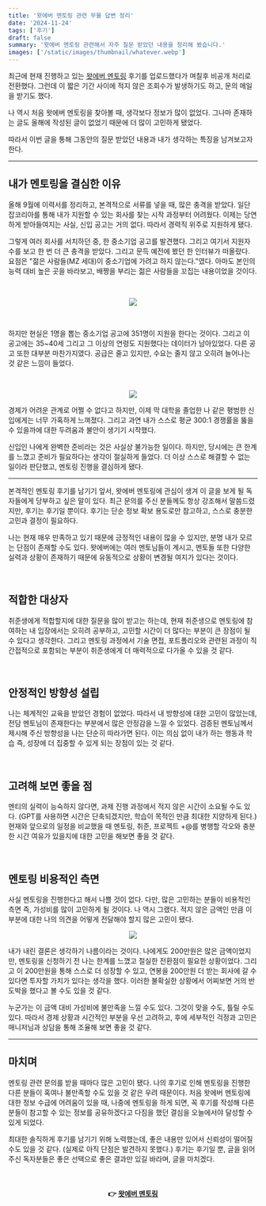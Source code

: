```yaml
---
title: '왓에버 멘토링 관련 무물 답변 정리'
date: '2024-11-24'
tags: ['후기']
draft: false
summary: '왓에버 멘토링 관련해서 자주 질문 받았던 내용을 정리해 봤습니다.'
images: ['/static/images/thumbnail/whatever.webp']
---
```


최근에 현재 진행하고 있는 [왓에버 멘토링](https://app.whatever.community/pre-open-home) 후기를 업로드했다가 며칠후 비공개 처리로 전환했다. 그런데 이 짧은 기간 사이에 적지 않은 조회수가 발생하기도 하고, 문의 메일을 받기도 했다.

나 역시 처음 왓에버 멘토링을 찾아볼 때, 생각보다 정보가 많이 없었다. 그나마 존재하는 글도 올해에 작성된 글이 없었기 때문에 더 많이 고민하게 됐었다.

따라서 이번 글을 통해 그동안의 질문 받았던 내용과 내가 생각하는 특징을 남겨보고자 한다.

<hr />

## 내가 멘토링을 결심한 이유

올해 9월에 이력서를 정리하고, 본격적으로 서류를 넣을 때, 많은 충격을 받았다. 일단 잡코리아를 통해 내가 지원할 수 있는 회사를 찾는 시작 과정부터 어려웠다. 이제는 당연하게 받아들여지는 사실, 신입 공고는 거의 없다. 따라서 경력직 위주로 지원하게 됐다.

그렇게 여러 회사를 서치하던 중, 한 중소기업 공고를 발견했다. 그리고 여기서 지원자 수를 보고 한 번 더 큰 충격을 받았다. 그리고 문득 예전에 봤던 한 인터뷰가 떠올랐다. 요점은 "젊은 사람들(MZ 세대)이 중소기업에 가려고 하지 않는다."였다. 아마도 본인의 능력 대비 높은 곳을 바라보고, 배짱을 부리는 젊은 사람들을 꼬집는 내용이었을 것이다.

<br />

<center>

![](https://velog.velcdn.com/images/mintmin0320/post/c3ac69e5-c49c-4cf1-8d49-32215a74faba/image.png)

</center>

<br />

하지만 현실은 1명을 뽑는 중소기업 공고에 351명이 지원을 한다는 것이다. 그리고 이 공고에는 35~40세 그리고 그 이상의 연령도 지원했다는 데이터가 남아있었다. 다른 공고 또한 대부분 마찬가지였다. 공급은 줄고 있지만, 수요는 줄지 않고 오히려 늘어나는 것 같은 느낌이 들었다.

<br />

<center>

![](https://velog.velcdn.com/images/mintmin0320/post/9f1e379e-9f01-4219-b779-60929561d8d1/image.png)

</center>

경제가 어려운 관계로 어쩔 수 없다고 하지만, 이제 막 대학을 졸업한 나 같은 평범한 신입에게는 너무 가혹하게 느껴졌다. 그리고 과연 내가 스스로 평균 300:1 경쟁률을 뚫을 수 있을까에 대한 두려움과 불안이 생기기 시작했다.

신입인 나에게 완벽한 준비라는 것은 사실상 불가능한 일이다. 하지만, 당시에는 큰 한계를 느꼈고 준비가 필요하다는 생각이 절실하게 들었다. 더 이상 스스로 해결할 수 없는 일이라 판단했고, 멘토링 진행을 결심하게 됐다.

<hr />

본격적인 멘토링 후기를 남기기 앞서, 왓에버 멘토링에 관심이 생겨 이 글을 보게 될 독자들에게 당부하고 싶은 말이 있다. 최근 문의를 주신 분들께도 항상 강조해서 말씀드렸지만, 후기는 후기일 뿐이다. 후기는 단순 정보 확보 용도로만 참고하고, 스스로 충분한 고민과 결정이 필요하다.

나는 현재 매우 만족하고 있기 때문에 긍정적인 내용이 많을 수 있지만, 분명 내가 모르는 단점이 존재할 수도 있다. 왓에버에는 여러 멘토님들이 계시고, 멘토들 또한 다양한 실력과 상황이 존재하기 때문에 유동적으로 상황이 변경될 여지가 있다는 것이다.

<br />

## 적합한 대상자

취준생에게 적합할지에 대한 질문을 많이 받고는 하는데, 현재 취준생으로 멘토링에 참여하는 내 입장에서는 오히려 공부하고, 고민할 시간이 더 많다는 부분이 큰 장점이 될 수 있다고 생각한다. 그리고 멘토링 과정에서 기술 면접, 포트폴리오와 관련된 과정이 직간접적으로 포함되는 부분이 취준생에게 더 매력적으로 다가올 수 있을 것 같다.

<br />

## 안정적인 방향성 설립

나는 체계적인 교육을 받았던 경험이 없었다. 따라서 내 방향성에 대한 고민이 많았는데, 전담 멘토님이 존재한다는 부분에서 많은 안정감을 느낄 수 있었다. 검증된 멘토님께서 제시해 주신 방향성을 나는 단순히 따라가면 된다. 이는 의심 없이 내가 하는 행동과 학습 즉, 성장에 더 집중할 수 있게 되는 장점이 있는 것 같다.

<br />

## 고려해 보면 좋을 점

멘티의 실력이 능숙하지 않다면, 과제 진행 과정에서 적지 않은 시간이 소요될 수도 있다. (GPT를 사용하면 시간은 단축되겠지만, 학습이 목적인 만큼 최대한 지양하게 된다.) 현재와 앞으로의 일정을 비교했을 때 멘토링, 취준, 프로젝트 +@를 병행할 각오와 충분한 시간 여유가 있을지에 대한 고민을 해보면 좋을 것 같다.

<br />

## 멘토링 비용적인 측면

사실 멘토링을 진행한다고 해서 나쁠 것이 없다. 다만, 많은 고민하는 분들이 비용적인 측면 즉, 가성비를 많이 고민하게 될 것이다. 나 역시 그랬다. 적지 않은 금액인 만큼 이 부분에 대한 나의 의견을 어떻게 전달해야 할지 많은 고민이 됐다.

<center>

![](https://velog.velcdn.com/images/mintmin0320/post/2cc2ef54-8ede-4a55-8aca-6f063c2652a5/image.png)

</center>

내가 내린 결론은 생각하기 나름이라는 것이다. 나에게도 200만원은 많은 금액이었지만, 멘토링을 신청하기 전 나는 한계를 느꼈고 절실한 전환점이 필요한 상황이었다. 그리고 이 200만원을 통해 스스로 더 성장할 수 있고, 연봉을 200만원 더 받는 회사에 갈 수 있다면 투자할 가치가 있다는 생각을 했다. 이러한 불확실한 상황에서 어찌보면 거의 반 도박을 했다고 볼 수도 있을 것 같다.

누군가는 이 금액 대비 가성비에 불만족을 느낄 수도 있다. 그것이 맞을 수도, 틀릴 수도 있다. 따라서 경제 상황과 시간적인 부분을 우선 고려하고, 후에 세부적인 걱정과 고민은 매니저님과 상담을 통해 조율해 보면 좋을 것 같다.

<hr />

## 마치며

멘토링 관련 문의를 받을 때마다 많은 고민이 됐다. 나의 후기로 인해 멘토링을 진행한 다른 분들이 혹여나 불만족할 수도 있을 것 같은 우려 때문이다. 처음 왓에버 멘토링에 대한 정보 수급에 어려움이 있을 때, 나중에 멘토링을 하게 되면, 꼭 후기를 작성해 다른 분들이 참고할 수 있는 정보를 공유하겠다고 다짐을 했던 결심을 오늘에서야 달성할 수 있게 되었다.

최대한 솔직하게 후기를 남기기 위해 노력했는데, 좋은 내용만 있어서 신뢰성이 떨어질 수도 있을 것 같다. (실제로 아직 단점은 발견하지 못했다.) 후기는 후기일 뿐, 글을 읽어주신 독자분들은 좋은 선택으로 좋은 결과만 있길 바라며, 글을 마치겠다.

<br />

<center>

#### 👉 [왓에버 멘토링](https://app.whatever.community/pre-open-home)

</center>
